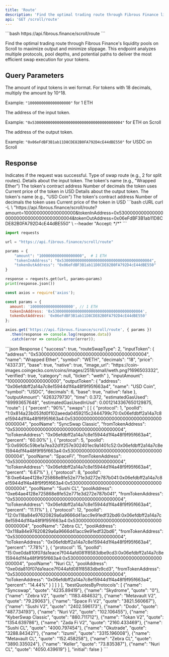 ```yaml
---
title: 'Route'
description: 'Find the optimal trading route through Fibrous Finance liquidity pools on Scroll'
api: 'GET /scroll/route'
---
```


<CodeGroup>
```bash
https://api.fibrous.finance/scroll/route
```
</CodeGroup>

Find the optimal trading route through Fibrous Finance's liquidity pools on Scroll to maximize output and minimize slippage. This endpoint analyzes multiple protocols, pool depths, and potential paths to deliver the most efficient swap execution for your tokens.

## Query Parameters

<ParamField query="amount" type="string" required>
  The amount of input tokens in wei format. For tokens with 18 decimals, multiply the amount by 10^18.
  
  Example: `"1000000000000000000"` for 1 ETH
</ParamField>

<ParamField query="tokenInAddress" type="string" required>
  The address of the input token.
  
  Example: `"0x5300000000000000000000000000000000000004"` for ETH on Scroll
</ParamField>

<ParamField query="tokenOutAddress" type="string" required>
  The address of the output token.
  
  Example: `"0x06eFdBF3B1ab11D8CDE82B0FA792D4cE44dBE550"` for USDC on Scroll
</ParamField>

## Response

<ResponseField name="success" type="boolean">
  Indicates if the request was successful.
</ResponseField>

<ResponseField name="routeSwapType" type="number">
  Type of swap route (e.g., 2 for split routes).
</ResponseField>

<ResponseField name="inputToken" type="object">
  Details about the input token.
  <Expandable>
    <ResponseField name="name" type="string">
      The token's name (e.g., "Wrapped Ether")
    </ResponseField>
    <ResponseField name="address" type="string">
      The token's contract address
    </ResponseField>
    <ResponseField name="decimals" type="number">
      Number of decimals the token uses
    </ResponseField>
    <ResponseField name="price" type="number">
      Current price of the token in USD
    </ResponseField>
  </Expandable>
</ResponseField>

<ResponseField name="outputToken" type="object">
  Details about the output token.
  <Expandable>
    <ResponseField name="name" type="string">
      The token's name (e.g., "USD Coin")
    </ResponseField>
    <ResponseField name="address" type="string">
      The token's contract address
    </ResponseField>
    <ResponseField name="decimals" type="number">
      Number of decimals the token uses
    </ResponseField>
    <ResponseField name="price" type="number">
      Current price of the token in USD
    </ResponseField>
  </Expandable>
</ResponseField>

<RequestExample>
```bash cURL
curl -L \
  "https://api.fibrous.finance/scroll/route?amount=1000000000000000000&tokenInAddress=0x5300000000000000000000000000000000000004&tokenOutAddress=0x06eFdBF3B1ab11D8CDE82B0FA792D4cE44dBE550" \
  --header "Accept: */*"
```

```python Python
import requests

url = "https://api.fibrous.finance/scroll/route"

params = {
    "amount": "1000000000000000000",  # 1 ETH
    "tokenInAddress": "0x5300000000000000000000000000000000000004",
    "tokenOutAddress": "0x06eFdBF3B1ab11D8CDE82B0FA792D4cE44dBE550"
}

response = requests.get(url, params=params)
print(response.json())
```

```javascript JavaScript
const axios = require('axios');

const params = {
  amount: '1000000000000000000', // 1 ETH
  tokenInAddress: '0x5300000000000000000000000000000000000004',
  tokenOutAddress: '0x06eFdBF3B1ab11D8CDE82B0FA792D4cE44dBE550'
};

axios.get('https://api.fibrous.finance/scroll/route', { params })
  .then(response => console.log(response.data))
  .catch(error => console.error(error));
```
</RequestExample>

<ResponseExample>
```json Response
{
  "success": true,
  "routeSwapType": 2,
  "inputToken": {
    "address": "0x5300000000000000000000000000000000000004",
    "name": "Wrapped Ether",
    "symbol": "WETH",
    "decimals": "18",
    "price": "4337.31",
    "base": true,
    "native": true,
    "image_url": "https://coin-images.coingecko.com/coins/images/2518/small/weth.png?1696503332",
    "verified": true,
    "category": null,
    "ticker": "weth"
  },
  "inputAmount": "1000000000000000000",
  "outputToken": {
    "address": "0x06efdbff2a14a7c8e15944d1f4a48f9f95f663a4",
    "name": "USD Coin",
    "symbol": "USDC",
    "decimals": 6,
    "base": true,
    "native": false
  },
  "outputAmount": "4263279730",
  "time": 0.372,
  "estimatedGasUsed": "69993657648",
  "estimatedGasUsedInUsd": 0.0012143367650129875,
  "route": [
    {
      "percent": "90%",
      "swaps": [
        [
          {
            "protocol": 1,
            "poolId": "1:0x814a23b053fd0f102aeeda0459215c2444799c70:0x06efdbff2a14a7c8e15944d1f4a48f9f95f663a4:0x5300000000000000000000000000000000000004",
            "poolName": "SyncSwap Classic",
            "fromTokenAddress": "0x5300000000000000000000000000000000000004",
            "toTokenAddress": "0x06efdbff2a14a7c8e15944d1f4a48f9f95f663a4",
            "percent": "60.00%"
          },
          {
            "protocol": 5,
            "poolId": "5:0x6905c59be1a7ea32d1f257e302401ec9a1401c52:0x06efdbff2a14a7c8e15944d1f4a48f9f95f663a4:0x5300000000000000000000000000000000000004",
            "poolName": "SpaceFi",
            "fromTokenAddress": "0x5300000000000000000000000000000000000004",
            "toTokenAddress": "0x06efdbff2a14a7c8e15944d1f4a48f9f95f663a4",
            "percent": "6.67%"
          },
          {
            "protocol": 8,
            "poolId": "8:0xe64ae4128e725868e8fe52e771e3d272e787b041:0x06efdbff2a14a7c8e15944d1f4a48f9f95f663a4:0x5300000000000000000000000000000000000004",
            "poolName": "Sushi CL",
            "poolAddress": "0xe64ae4128e725868e8fe52e771e3d272e787b041",
            "fromTokenAddress": "0x5300000000000000000000000000000000000004",
            "toTokenAddress": "0x06efdbff2a14a7c8e15944d1f4a48f9f95f663a4",
            "percent": "11.11%"
          },
          {
            "protocol": 12,
            "poolId": "12:0x118a84e97620829a6a9666d41acc9e91edf32bd6:0x06efdbff2a14a7c8e15944d1f4a48f9f95f663a4:0x5300000000000000000000000000000000000004",
            "poolName": "Zebra CL",
            "poolAddress": "0x118a84e97620829a6a9666d41acc9e91edf32bd6",
            "fromTokenAddress": "0x5300000000000000000000000000000000000004",
            "toTokenAddress": "0x06efdbff2a14a7c8e15944d1f4a48f9f95f663a4",
            "percent": "7.78%"
          },
          {
            "protocol": 15,
            "poolId": "15:0xe0da810f07da1eace7f044afd081f8583dbe9cd3:0x06efdbff2a14a7c8e15944d1f4a48f9f95f663a4:0x5300000000000000000000000000000000000004",
            "poolName": "Nuri CL",
            "poolAddress": "0xe0da810f07da1eace7f044afd081f8583dbe9cd3",
            "fromTokenAddress": "0x5300000000000000000000000000000000000004",
            "toTokenAddress": "0x06efdbff2a14a7c8e15944d1f4a48f9f95f663a4",
            "percent": "14.44%"
          }
        ]
      ]
    }
  ],
  "bestQuotesByProtocols": [
    {"name": "Syncswap", "quote": "4235.89419"},
    {"name": "Skydrome", "quote": "0"},
    {"name": "Zebra V2", "quote": "1183.484632"},
    {"name": "Metavault V2", "quote": "79.29063"},
    {"name": "Space Fi V2", "quote": "3821.560667"},
    {"name": "Sushi V2", "quote": "2402.596173"},
    {"name": "Dodo", "quote": "487.734193"},
    {"name": "Nuri V2", "quote": "102.106455"},
    {"name": "KyberSwap Classic", "quote": "880.711712"},
    {"name": "Tokan V2", "quote": "1354.639786"},
    {"name": "Zada Fi V2", "quote": "2160.433469"},
    {"name": "Sushi CL", "quote": "4000.797454"},
    {"name": "Okutrade", "quote": "3288.843421"},
    {"name": "Izumi", "quote": "3315.196008"},
    {"name": "Metavault CL", "quote": "152.458258"},
    {"name": "Zebra CL", "quote": "3890.335024"},
    {"name": "Keller", "quote": "73.835387"},
    {"name": "Nuri CL", "quote": "4050.439619"}
  ],
  "initial": false
}
```
</ResponseExample>

